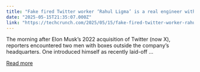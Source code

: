 ```yaml
---
title: "Fake fired Twitter worker ‘Rahul Ligma’ is a real engineer with an AI data startup used by Harvard"
date: "2025-05-15T21:35:07.000Z"
link: "https://techcrunch.com/2025/05/15/fake-fired-twitter-worker-rahul-ligma-is-a-real-engineer-with-an-ai-data-startup-used-by-harvard/"
---
```


The morning after Elon Musk&#8217;s 2022 acquisition of Twitter (now X), reporters encountered two men with boxes outside the company&#8217;s headquarters. One introduced himself as recently laid-off ...

[Read more](https://techcrunch.com/2025/05/15/fake-fired-twitter-worker-rahul-ligma-is-a-real-engineer-with-an-ai-data-startup-used-by-harvard/)
